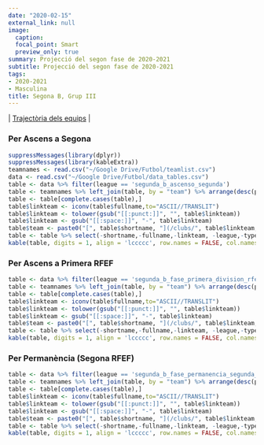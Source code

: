 ```yaml
---
date: "2020-02-15"
external_link: null
image:
  caption: 
  focal_point: Smart
  preview_only: true
summary: Projecció del segon fase de 2020-2021
subtitle: Projecció del segon fase de 2020-2021
tags:
- 2020-2021
- Masculina
title: Segona B, Grup III
---
```

 | [Trajectòria dels equips](/competicions/segona-b-trajectoria/) |
<br>

### Per Ascens a Segona

```r
suppressMessages(library(dplyr))
suppressMessages(library(kableExtra))
teamnames <- read.csv("~/Google Drive/Futbol/teamlist.csv")
data <- read.csv("~/Google Drive/Futbol/data_tables.csv")
table <- data %>% filter(league == 'segunda_b_ascenso_segunda')
table <- teamnames %>% left_join(table, by = "team") %>% arrange(desc(proj.points))
table <- table[complete.cases(table),]
table$linkteam <- iconv(table$fullname,to="ASCII//TRANSLIT")
table$linkteam <- tolower(gsub("[[:punct:]]", "", table$linkteam))
table$linkteam <- gsub("[[:space:]]", "-", table$linkteam)
table$team <- paste0("[", table$shortname, "](/clubs/", table$linkteam,"-",table$league,")")
table <- table %>% select(-shortname,-fullname,-linkteam, -league,-typex,-type2,-type3)
kable(table, digits = 1, align = 'lccccc', row.names = FALSE, col.names = c('Club', 'Coef.', 'GD', 'Ascens', 'Favor', 'Contra', 'Qualitat')) %>% add_header_above(c('Primer Fase de 2020-2021' = 1, 'Projecció' = 2, 'Prob. (%)' = 1, 'xGols' = 3)) %>% column_spec(1, bold = T) %>% column_spec(3, border_right = T) %>% column_spec(4, border_right = T)
```

### Per Ascens a Primera RFEF

```r
table <- data %>% filter(league == 'segunda_b_fase_primera_division_rfef')
table <- teamnames %>% left_join(table, by = "team") %>% arrange(desc(proj.points))
table <- table[complete.cases(table),]
table$linkteam <- iconv(table$fullname,to="ASCII//TRANSLIT")
table$linkteam <- tolower(gsub("[[:punct:]]", "", table$linkteam))
table$linkteam <- gsub("[[:space:]]", "-", table$linkteam)
table$team <- paste0("[", table$shortname, "](/clubs/", table$linkteam,"-",table$league,")")
table <- table %>% select(-shortname,-fullname,-linkteam, -league,-typex,-type2,-type3)
kable(table, digits = 1, align = 'lccccc', row.names = FALSE, col.names = c('Club', 'Coef.', 'GD', 'Ascens', 'Favor', 'Contra', 'Qualitat')) %>% add_header_above(c('Primer Fase de 2020-2021' = 1, 'Projecció' = 2, 'Prob. (%)' = 1, 'xGols' = 3)) %>% column_spec(1, bold = T) %>% column_spec(3, border_right = T) %>% column_spec(4, border_right = T)
```

### Per Permanència (Segona RFEF)

```r
table <- data %>% filter(league == 'segunda_b_fase_permanencia_segunda_rfef')
table <- teamnames %>% left_join(table, by = "team") %>% arrange(desc(proj.points))
table <- table[complete.cases(table),]
table$linkteam <- iconv(table$fullname,to="ASCII//TRANSLIT")
table$linkteam <- tolower(gsub("[[:punct:]]", "", table$linkteam))
table$linkteam <- gsub("[[:space:]]", "-", table$linkteam)
table$team <- paste0("[", table$shortname, "](/clubs/", table$linkteam,"-",table$league,")")
table <- table %>% select(-shortname,-fullname,-linkteam, -league,-typex,-type2,-type3)
kable(table, digits = 1, align = 'lccccc', row.names = FALSE, col.names = c('Club', 'Coef.', 'GD', 'Perm.', 'Favor', 'Contra', 'Qualitat')) %>% add_header_above(c('Primer Fase de 2020-2021' = 1, 'Projecció' = 2, 'Prob. (%)' = 1, 'xGols' = 3)) %>% column_spec(1, bold = T) %>% column_spec(3, border_right = T) %>% column_spec(4, border_right = T)
```
